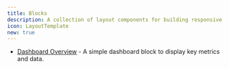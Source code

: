 ```yaml
---
title: Blocks
description: A collection of layout components for building responsive web pages.
icon: LayoutTemplate
new: true
---
```


- [Dashboard Overview](/blocks/dashboard) - A simple dashboard block to display key metrics and data.
